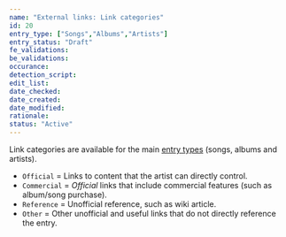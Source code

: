 ```yaml
---
name: "External links: Link categories"
id: 20
entry_type: ["Songs","Albums","Artists"]
entry_status: "Draft"
fe_validations:
be_validations:
occurance:
detection_script:
edit_list:
date_checked:
date_created:
date_modified:
rationale:
status: "Active"
---
```


Link categories are available for the main [entry types](/docs/entry-types) (songs, albums and artists).

- `Official` = Links to content that the artist can directly control.
- `Commercial` = *Official* links that include commercial features (such as album/song purchase).
- `Reference` = Unofficial reference, such as wiki article.
- `Other` = Other unofficial and useful links that do not directly reference the entry.
